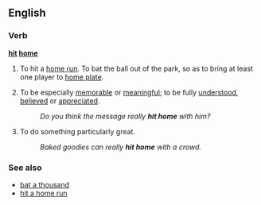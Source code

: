 ==English==
===Verb===
'''[[hit]] [[home]]'''
#{{baseball}} To hit a [[home run]].  To bat the ball out of the park, so as to bring at least one player to [[home plate]].
#To be especially [[memorable]] or [[meaningful]]; to be fully [[understood]], [[believed]] or [[appreciated]].
#:''Do you think the message really '''hit home''' with him?''
#{{idiom}} To do something particularly great.
#:''Baked goodies can really '''hit home''' with a crowd.''

===See also===
*[[bat a thousand]]
*[[hit a home run]]